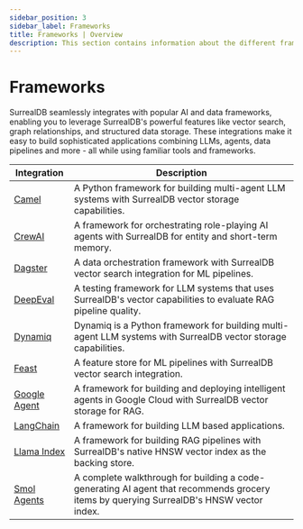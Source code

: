 ```yaml
---
sidebar_position: 3
sidebar_label: Frameworks
title: Frameworks | Overview
description: This section contains information about the different frameworks that can be used to integrate with SurrealDB.
---
```



# Frameworks
SurrealDB seamlessly integrates with popular AI and data frameworks, enabling you to leverage SurrealDB's powerful features like vector search, graph relationships, and structured data storage. These integrations make it easy to build sophisticated applications combining LLMs, agents, data pipelines and more - all while using familiar tools and frameworks.

<style>{`
  td:first-child a { white-space: nowrap; word-break: keep-all; }
`}</style>

<table style={{ width: '100%' }}>
    <thead>
        <tr>
            <th>Integration</th>
            <th>Description</th>
        </tr>
    </thead>
    <tbody>
        <tr>
            <td><a href="/docs/integrations/frameworks/camel">Camel</a></td>
            <td>A Python framework for building multi-agent LLM systems with SurrealDB vector storage capabilities.</td>
        </tr>
        <tr>
            <td><a href="/docs/integrations/frameworks/crewai">CrewAI</a></td>
            <td>A framework for orchestrating role-playing AI agents with SurrealDB for entity and short-term memory.</td>
        </tr>
        <tr>
            <td><a href="/docs/integrations/frameworks/dagster">Dagster</a></td>
            <td>A data orchestration framework with SurrealDB vector search integration for ML pipelines.</td>
        </tr>
        <tr>
            <td><a href="/docs/integrations/frameworks/deepeval">DeepEval</a></td>
            <td>A testing framework for LLM systems that uses SurrealDB's vector capabilities to evaluate RAG pipeline quality.</td>
        </tr>
        <tr>
            <td><a href="/docs/integrations/frameworks/dynamiq">Dynamiq</a></td>
            <td>Dynamiq is a Python framework for building multi-agent LLM systems with SurrealDB vector storage capabilities.</td>
        </tr>
        <tr>
            <td><a href="/docs/integrations/frameworks/feast">Feast</a></td>
            <td>A feature store for ML pipelines with SurrealDB vector search integration.</td>
        </tr>
        <tr>
            <td><a href="/docs/integrations/frameworks/googleagent">Google Agent</a></td>
            <td>A framework for building and deploying intelligent agents in Google Cloud with SurrealDB vector storage for RAG.</td>
        </tr>
        <tr>
            <td><a href="/docs/integrations/frameworks/langchain">LangChain</a></td>
            <td>A framework for building LLM based applications.</td>
        </tr>
        <tr>
            <td><a href="/docs/integrations/frameworks/llama-index">Llama Index</a></td>
            <td>A framework for building RAG pipelines with SurrealDB's native HNSW vector index as the backing store.</td>
        </tr>
        <tr>
            <td><a href="/docs/integrations/frameworks/smolagents">Smol Agents</a></td>
            <td>A complete walkthrough for building a code-generating AI agent that recommends grocery items by querying SurrealDB's HNSW vector index.</td>
        </tr>
    </tbody>
</table>